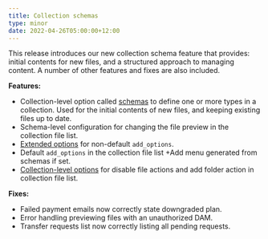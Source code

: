 ```yaml
---
title: Collection schemas
type: minor
date: 2022-04-26T05:00:00+12:00
---
```

This release introduces our new collection schema feature that provides: initial contents for new files, and a structured approach to managing content. A number of other features and fixes are also included.

**Features:**

* Collection-level option called [schemas](/documentation/articles/create-a-schema/) to define one or more types in a collection. Used for the initial contents of new files, and keeping existing files up to date.
* Schema-level configuration for changing the file preview in the collection file list.
* [Extended options](/documentation/articles/configure-the-add-button-in-collections/) for non-default `add_options`.
* Default `add_options` in the collection file list +Add menu generated from schemas if set.
* [Collection-level options](/documentation/articles/what-is-a-collection/) for disable file actions and add folder action in collection file list.

**Fixes:**

* Failed payment emails now correctly state downgraded plan.
* Error handling previewing files with an unauthorized DAM.
* Transfer requests list now correctly listing all pending requests.

